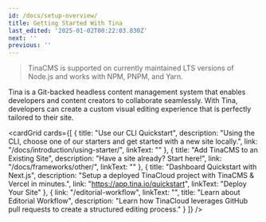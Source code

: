 ```yaml
---
id: /docs/setup-overview/
title: Getting Started With Tina
last_edited: '2025-01-02T00:22:03.830Z'
next: ''
previous: ''
---
```


> TinaCMS is supported on currently maintained LTS versions of Node.js and works with NPM, PNPM, and Yarn.

Tina is a Git-backed headless content management system that enables developers and content creators to collaborate seamlessly. With Tina, developers can create a custom visual editing experience that is perfectly tailored to their site.

<cardGrid
  cards={[
    {
      title: "Use our CLI Quickstart",
      description:
        "Using the CLI, choose one of our starters and get started with a new site locally.",
      link: "/docs/introduction/using-starter/",
      linkText: ""
    },
    {
      title: "Add TinaCMS to an Existing Site",
      description: "Have a site already? Start here!",
      link: "/docs/frameworks/other/",
      linkText: ""
    },
    {
      title: "Dashboard Quickstart with Next.js",
      description:
        "Setup a deployed TinaCloud project with TinaCMS & Vercel in minutes.",
      link: "https://app.tina.io/quickstart",
      linkText: "Deploy Your Site"
    },
    {
      link: "/editorial-workflow",
      linkText: "",
      title: "Learn about Editorial Workflow",
      description:
        "Learn how TinaCloud leverages GitHub pull requests to create a structured editing process."
    }
  ]}
/>
